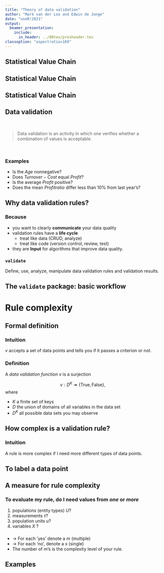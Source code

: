 ```yaml
---
title: "Theory of data validation"
author: "Mark van der Loo and Edwin de Jonge"
date: "useR!2021"
output: 
  beamer_presentation:
    include:
      in_header: ../00tex/presheader.tex
classoption: "aspectratio=169"
---
```


## Statistical Value Chain

\begin{center}
\includegraphics[height=0.35\textheight]{fig/valuechain}
\end{center}

## Statistical Value Chain

\begin{center}
\includegraphics[height=0.4\textheight]{fig/svc1}
\end{center}

## Statistical Value Chain

\begin{center}
\includegraphics[height=0.4\textheight]{fig/svc3}
\end{center}



## Data validation

$$
\;
$$

> Data validation is an activity in which one verifies whether a combination of values is acceptable.



$$
\;
$$

### Examples

- Is the $Age$ nonnegative?
- Does $Turnover - Cost$ equal $Profit$?
- Is the average $Profit$ positive?
- Does the mean $Profit ratio$ differ less than 10\% from last year's?


## Why data validation rules?

### Because

- you want to clearly **communicate** your data quality
- validation rules have a **life cycle** 
    - treat like data (CRUD, analyze)
    - treat like code (version control, review, test)
- they are **Input** for algorithms that improve data quality.


### `validate` 

Define, use, analyze, manipulate data validation rules and validation results.


## The `validate` package: basic workflow

\begin{center}
\includegraphics[height=0.5\textheight]{fig/overview}
\end{center}


# Rule complexity

## Formal definition

### Intuition

$v$ accepts a set of data points and tells you if it passes a criterion or not.

### Definition

A _data validation function_ $v$  is a surjection

$$
v:D^K\twoheadrightarrow \{\textsf{True},\textsf{False}\},
$$
where

- $K$ a finite set of keys
- $D$ the union of domains of all variables in the data set
- $D^K$ all possible data sets you may observe


## How complex is a validation rule?

### Intuition

A rule is more complex if I need more different types of data points.

## To label a data point

\begin{center}
\includegraphics[height=0.7\textheight]{fig/measurement}
\end{center}


## A measure for rule complexity

### To evaluate my rule, do I need values from _one_ or _more_

1.  populations (entity types) $U$?
2.  measurements $\tau$?
3.  population units $u$?
4.  variables $X$ ?

###

- $\to$ For each 'yes' denote a $m$ (multiple)
- $\to$ For each 'no', denote a $s$ (single)
- The number of $m$'s is the complexity level of your rule.

## Examples
\begin{center}
\begin{tabular}{p{0.7\textwidth}p{0.05\textwidth}r}
\textbf{Rule} & \textbf{labels} & \textbf{level}\\
\hline
$Age >= 0$                 & $ssss$     & 0\\
\hline
$Turnover - Cost = Profit$ & $sssm$     & 1\\
\hline
$Mean(Profit) >= 10$       & $ssms$     & 1\\
\hline
$|Mean(Profit/Turnover)_t-Mean(Profit/Turnover)_{t-1}|<5$ & $smmm$ & 3\\
\hline
\end{tabular}
\end{center}













